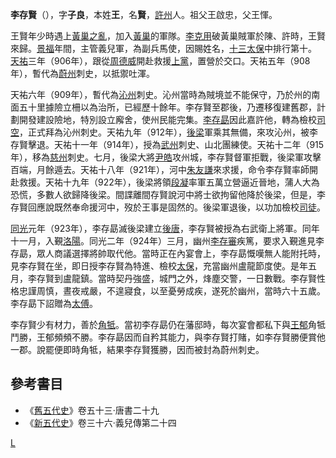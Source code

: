 '''李存賢'''（{{bd|860年||925年|1月24日|catIdx=L}}），字'''子良'''，本姓'''王'''，名'''賢'''，[[許州|許州]]人。祖父王啟忠，父王惲。

王賢年少時遇上[[黃巢之亂|黃巢之亂]]，加入[[黃巢|黃巢]]的軍隊。[[李克用|李克用]]破黃巢賊軍於陳、許時，王賢來歸。[[景福_(唐朝)|景福]]年間，主管義兒軍，為副兵馬使，因賜姓名，[[十三太保|十三太保]]中排行第十。 [[天祐_(唐朝)|天祐]]三年（906年），跟從[[周德威|周德威]]開赴救援[[上黨|上黨]]，置營於交口。天祐五年（908年），暫代為[[蔚州|蔚州]]刺史，以抵禦吐渾。

天祐六年（909年），暫代為[[沁州|沁州]]刺史。沁州當時為賊境並不能保守，乃於州的南面五十里據險立柵以為治所，已經歷十餘年。李存賢至郡後，乃遷移復建舊郡，計劃開發建設險地，特別設立廨舍，使州民能完集。[[李存勗|李存勗]]因此嘉許他，轉為檢校[[司空|司空]]，正式拜為沁州刺史。天祐九年（912年），[[後梁|後梁]]軍乘其無備，來攻沁州，被李存賢擊退。天祐十一年（914年），授為[[武州|武州]]刺史、山北團練使。天祐十二年（915年），移為[[慈州|慈州]]刺史。七月，後梁大將[[尹皓|尹皓]]攻州城，李存賢督軍拒戰，後梁軍攻擊百端，月餘遁去。天祐十八年（921年），河中[[朱友謙|朱友謙]]來求援，命令李存賢率師開赴救援。天祐十九年（922年），後梁將領[[段凝|段凝]]率軍五萬立營逼近晉地，蒲人大為恐慌，多數人欲歸降後梁。間諜離間存賢說河中將士欲拘留他降於後梁，但是，李存賢回應說既然奉命援河中，歿於王事是固然的。後梁軍退後，以功加檢校[[司徒|司徒]]。

[[同光|同光]]元年（923年），李存勗滅後梁建立[[後唐|後唐]]，李存賢被授為右武衛上將軍。同年十一月，入覲[[洛陽|洛陽]]。同光二年（924年）三月，幽州[[李存審|李存審]]疾篤，要求入覲進見李存勗，眾人商議選擇將帥取代他。當時正在內宴會上，李存勗慨嘆無人能附托時，見李存賢在坐，即日授李存賢為特進、檢校[[太保|太保]]，充當幽州盧龍節度使。是年五月，李存賢到盧龍鎮。當時契丹強盛，城門之外，烽塵交警，一日數戰。李存賢性格忠謹周慎，晝夜戒嚴，不遑寢食，以至憂勞成疾，遂死於幽州，當時六十五歲。李存勗下詔贈為[[太傅|太傅]]。

李存賢少有材力，善於[[角牴|角牴]]。當初李存勗仍在藩邸時，每次宴會都私下與[[王郁_(遼)|王郁]]角牴鬥勝，王郁頻頻不勝。李存勗因而自矜其能力，與李存賢打賭，如李存賢勝便賞他一郡。說罷便即時角牴，結果李存賢獲勝，因而被封為蔚州刺史。

==參考書目==
{{wikisourcehas|舊五代史/卷53|新五代史/卷36}}
* 《[[舊五代史|舊五代史]]》卷五十三·唐書二十九
* 《[[新五代史|新五代史]]》卷三十六·義兒傳第二十四

[[Category:五代十國軍事人物|L]]

{{十三太保}}
